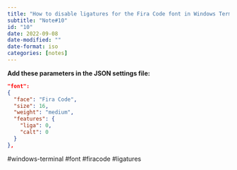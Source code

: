 ```yaml
---
title: "How to disable ligatures for the Fira Code font in Windows Terminal"
subtitle: "Note#10"
id: "10"
date: 2022-09-08
date-modified: ""
date-format: iso
categories: [notes]
---
```

**Add these parameters in the JSON settings file:**

```json
"font": 
{
  "face": "Fira Code",
  "size": 16,
  "weight": "medium",
  "features": {
    "liga": 0,
    "calt": 0
  } 
},
```

  #windows-terminal #font #firacode #ligatures
